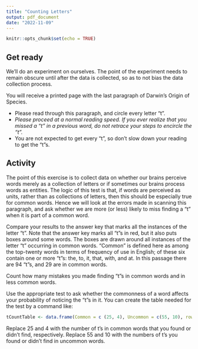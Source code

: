 ```yaml
---
title: "Counting Letters"
output: pdf_document
date: "2022-11-09"
---
```


```r
knitr::opts_chunk$set(echo = TRUE)
```

## Get ready

We’ll do an experiment on ourselves. The point of the experiment needs to remain obscure until after the data is collected, so as to not bias the data collection process.

You will receive a printed page with the last paragraph of Darwin’s Origin of Species.

* Please read through this paragraph, and circle every letter “t”. 
* *Please proceed at a normal reading speed. If you ever realize that you missed a “t” in a previous word, do not retrace your steps to encircle the “t”.*
* You are not expected to get every “t”, so don’t slow down your reading to get the “t”s.

## Activity

The point of this exercise is to collect data on whether our brains perceive words merely as a collection of letters or if sometimes our brains process words as entities. The logic of this test is that, if words are perceived as units, rather than as collections of letters, then this should be especially true for common words. Hence we will look at the errors made in scanning this paragraph, and ask whether we are more (or less) likely to miss finding a “t” when it is part of a common word.

Compare your results to the answer key that marks all the instances of the letter “t”. Note that the answer key marks all “t”s in red, but it also puts boxes around some words. The boxes are drawn around all instances of the letter “t” occurring in common words. “Common” is defined here as among the top-twenty words in terms of frequency of use in English; of these six contain one or more “t”s: the, to, it, that, with, and at. In this passage there are 94 “t”s, and 29 are in common words.

Count how many mistakes you made finding “t”s in common words and in less common words.

Use the appropriate test to ask whether the commonness of a word affects your probability of noticing the “t”s in it.
You can create the table needed for the test by a command like:

```r
tCountTable <- data.frame(Common = c (25, 4), Uncommon = c(55, 10), row.names = c("Found", "Not found"))
```


Replace 25 and 4 with the number of t’s in common words that you found or didn’t find, respectively. Replace 55 and 10 with the numbers of t’s you found or didn’t find in uncommon words.